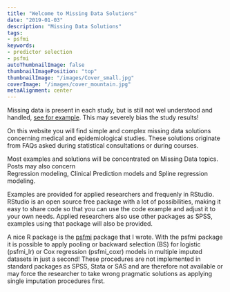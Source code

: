 ```yaml
---
title: "Welcome to Missing Data Solutions"
date: "2019-01-03"
description: "Missing Data Solutions" 
tags: 
- psfmi
keywords:
- predictor selection
- psfmi
autoThumbnailImage: false
thumbnailImagePosition: "top"
thumbnailImage: "/images/Cover_small.jpg"
coverImage: "/images/cover_mountain.jpg"
metaAlignment: center
---
```


Missing data is present in each study, but is still not wel understood and handled, [see for example](https://journals.lww.com/epidem/fulltext/2012/09000/Missing_Data__A_Systematic_Review_of_How_They_Are.13.aspx){target="_blank"}. This may severely bias the study results! 

On this website you will find simple and complex missing data solutions 
concerning medical and epidemiological studies. These solutions originate 
from FAQs asked during statistical consultations or during courses.

Most examples and solutions will be concentrated on Missing Data topics. Posts may also concern  
Regression modeling, Clinical Prediction models and Spline regression modeling.

Examples are provided for applied researchers and frequenly in RStudio.  
RStudio is an open source free package with a lot of possibilities, 
making it easy to share code so that you can use the code example
and adjust it to your own needs. Applied researchers also use
other packages as SPSS, examples using that package will also be provided.  

A nice R package is the [psfmi](/psfmi/) package that I wrote. 
With the psfmi package it is possible to apply pooling or backward 
selection (BS) for logistic (psfmi_lr) or Cox regression (psfmi_coxr)
models in multiple imputed datasets in just a second! These
procedures are not implemented in standard packages as SPSS, Stata or SAS and
are therefore not available or may force the researcher to take
wrong pragmatic solutions as applying single imputation procedures first.
